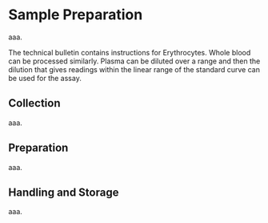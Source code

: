# Sample Preparation {#chapter4}

aaa.

The technical bulletin contains instructions for Erythrocytes. Whole blood can be processed
similarly. Plasma can be diluted over a range and then the dilution that gives readings within the
linear range of the standard curve can be used for the assay.

## Collection

aaa.

## Preparation 

aaa.

## Handling and Storage

aaa.

